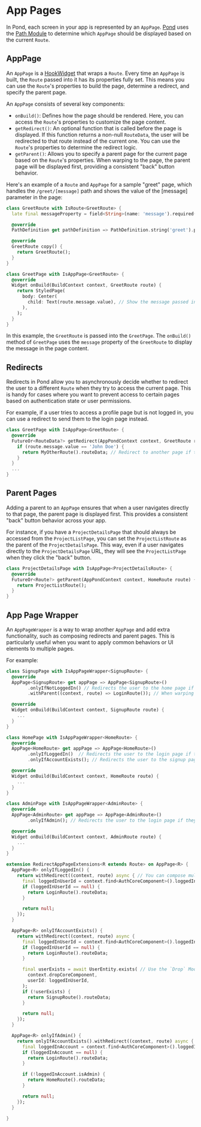 # App Pages

In Pond, each screen in your app is represented by an `AppPage`. [Pond](/pond) uses the [Path Module](/path) to determine which `AppPage` should be displayed based on the current `Route`.

## AppPage

An `AppPage` is a [HookWidget](https://pub.dev/packages/flutter_hooks) that wraps a `Route`. Every time an `AppPage` is built, the `Route` passed into it has its properties fully set. This means you can use the `Route`'s properties to build the page, determine a redirect, and specify the parent page.

An `AppPage` consists of several key components:

-   `onBuild()`: Defines how the page should be rendered. Here, you can access the `Route`'s properties to customize the page content.
-   `getRedirect()`: An optional function that is called before the page is displayed. If this function returns a non-null `RouteData`, the user will be redirected to that route instead of the current one. You can use the `Route`'s properties to determine the redirect logic.
-   `getParent()`: Allows you to specify a parent page for the current page based on the `Route`'s properties. When warping to the page, the parent page will be displayed first, providing a consistent "back" button behavior.

Here's an example of a `Route` and `AppPage` for a sample "greet" page, which handles the `/greet/[message]` path and shows the value of the [message] parameter in the page:

```dart filename="example/lib/pages/greet_page.dart"
class GreetRoute with IsRoute<GreetRoute> {
  late final messageProperty = field<String>(name: 'message').required(); // Contains the non-nullable `message` passed into the route.

  @override
  PathDefinition get pathDefinition => PathDefinition.string('greet').property(messageProperty); // The route is for the `/greet/[message]` page.

  @override
  GreetRoute copy() {
    return GreetRoute();
  }
}

class GreetPage with IsAppPage<GreetRoute> {
  @override
  Widget onBuild(BuildContext context, GreetRoute route) {
    return StyledPage(
      body: Center(
        child: Text(route.message.value), // Show the message passed into the route.
      ),
    );
  }
}
```

In this example, the `GreetRoute` is passed into the `GreetPage`. The `onBuild()` method of `GreetPage` uses the `message` property of the `GreetRoute` to display the message in the page content.

## Redirects

Redirects in Pond allow you to asynchronously decide whether to redirect the user to a different `Route` when they try to access the current page. This is handy for cases where you want to prevent access to certain pages based on authentication state or user permissions.

For example, if a user tries to access a profile page but is not logged in, you can use a redirect to send them to the login page instead.

```dart filename="example/lib/greet_page.dart"
class GreetPage with IsAppPage<GreetRoute> {
  @override
  FutureOr<RouteData?> getRedirect(AppPondContext context, GreetRoute route) {
    if (route.message.value == 'John Doe') {
      return MyOtherRoute().routeData; // Redirect to another page if the Route's [message] is 'John Doe'
    }
  }
  ...
}
```

## Parent Pages

Adding a parent to an `AppPage` ensures that when a user navigates directly to that page, the parent page is displayed first. This provides a consistent "back" button behavior across your app.

For instance, if you have a `ProjectDetailsPage` that should always be accessed from the `ProjectListPage`, you can set the `ProjectListRoute` as the parent of the `ProjectDetailsPage`. This way, even if a user navigates directly to the `ProjectDetailsPage` URL, they will see the `ProjectListPage` when they click the "back" button.

```dart filename="example/lib/project_details_page.dart"
class ProjectDetailsPage with IsAppPage<ProjectDetailsRoute> {
  @override
  FutureOr<Route?> getParent(AppPondContext context, HomeRoute route) {
    return ProjectListRoute();
  }
}
```

## App Page Wrapper

An `AppPageWrapper` is a way to wrap another `AppPage` and add extra functionality, such as composing redirects and parent pages. This is particularly useful when you want to apply common behaviors or UI elements to multiple pages.

For example:

```dart
class SignupPage with IsAppPageWrapper<SignupRoute> {
  @override
  AppPage<SignupRoute> get appPage => AppPage<SignupRoute>()
        .onlyIfNotLoggedIn() // Redirects the user to the home page if they are logged in.
        .withParent((context, route) => LoginRoute()); // When warping here, show the "LoginRoute" as the parent.

  @override
  Widget onBuild(BuildContext context, SignupRoute route) {
    ...
  }
}

class HomePage with IsAppPageWrapper<HomeRoute> {
  @override
  AppPage<HomeRoute> get appPage => AppPage<HomeRoute>()
        .onlyIfLoggedIn()  // Redirects the user to the login page if they are not logged in.
        .onlyIfAccountExists(); // Redirects the user to the signup page if their auth account is not associated with a UserEntity.

  @override
  Widget onBuild(BuildContext context, HomeRoute route) {
    ...
  }
}

class AdminPage with IsAppPageWrapper<AdminRoute> {
  @override
  AppPage<AdminRoute> get appPage => AppPage<AdminRoute>()
        .onlyIfAdmin(); // Redirects the user to the login page if they are not logged in or the home page if their account is not an admin account.

  @override
  Widget onBuild(BuildContext context, AdminRoute route) {
    ...
  }
}

extension RedirectAppPageExtensions<R extends Route> on AppPage<R> {
  AppPage<R> onlyIfLoggedIn() {
    return withRedirect((context, route) async { // You can compose multiple `withRedirects` on an `AppPage`.
      final loggedInUserId = context.find<AuthCoreComponent>().loggedInUserId; // Use the `Auth` Module.
      if (loggedInUserId == null) {
        return LoginRoute().routeData;
      }

      return null;
    });
  }

  AppPage<R> onlyIfAccountExists() {
    return withRedirect((context, route) async {
      final loggedInUserId = context.find<AuthCoreComponent>().loggedInUserId;
      if (loggedInUserId == null) {
        return LoginRoute().routeData;
      }

      final userExists = await UserEntity.exists( // Use the `Drop` Module.
        context.dropCoreComponent,
        userId: loggedInUserId,
      );
      if (!userExists) {
        return SignupRoute().routeData;
      }

      return null;
    });
  }

  AppPage<R> onlyIfAdmin() {
    return onlyIfAccountExists().withRedirect((context, route) async { // You can define one extension by composing multiple other extensions.
      final loggedInAccount = context.find<AuthCoreComponent>().loggedInAccount;
      if (loggedInAccount == null) {
        return LoginRoute().routeData;
      }

      if (!loggedInAccount.isAdmin) {
        return HomeRoute().routeData;
      }

      return null;
    });
  }

}
```
